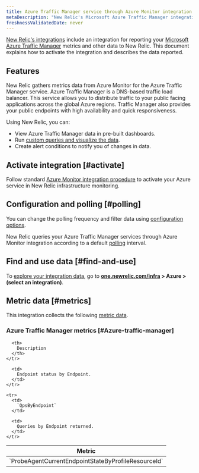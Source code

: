 ```yaml
---
title: Azure Traffic Manager service through Azure Monitor integration
metaDescription: "New Relic's Microsoft Azure Traffic Manager integration: what data it reports and how to enable it."
freshnessValidatedDate: never
---
```


[New Relic's integrations](/docs/infrastructure/integrations-getting-started/getting-started/introduction-infrastructure-integrations) include an integration for reporting your [Microsoft Azure Traffic Manager](https://learn.microsoft.com/en-us/azure/traffic-manager) metrics and other data to New Relic. This document explains how to activate the integration and describes the data reported.

## Features

New Relic gathers metrics data from Azure Monitor for the Azure Traffic Manager service. Azure Traffic Manager is a DNS-based traffic load balancer. This service allows you to distribute traffic to your public facing applications across the global Azure regions. Traffic Manager also provides your public endpoints with high availability and quick responsiveness.

Using New Relic, you can:

* View Azure Traffic Manager data in pre-built dashboards.
* Run [custom queries and visualize the data](/docs/infrastructure/integrations-getting-started/getting-started/use-integration-data-new-relic-insights).
* Create alert conditions to notify you of changes in data.

## Activate integration [#activate]

Follow standard [Azure Monitor integration procedure](/docs/infrastructure/microsoft-azure-integrations/azure-integrations-list/azure-monitor) to activate your Azure service in New Relic infrastructure monitoring.

## Configuration and polling [#polling]

You can change the polling frequency and filter data using [configuration options](/docs/infrastructure/microsoft-azure-integrations/azure-integrations-list/azure-monitor/#settings).

New Relic queries your Azure Traffic Manager services through Azure Monitor integration according to a default [polling](/docs/infrastructure/microsoft-azure-integrations/azure-integrations-list/azure-monitor/#settings) interval.

## Find and use data [#find-and-use]

To [explore your integration data](/docs/infrastructure/integrations/find-use-infrastructure-integration-data), go to <DNT>**[one.newrelic.com/infra](https://one.newrelic.com/infra) > Azure > (select an integration)**</DNT>.

## Metric data [#metrics]

This integration collects the following [metric data](/docs/infrastructure/integrations-getting-started/getting-started/understand-integration-data-data-types#metric).

### Azure Traffic Manager metrics [#Azure-traffic-manager]

<table>
  <thead>
    <tr>
      <th style={{ width: "300px" }}>
        Metric
      </th>

      <th>
        Description
      </th>
    </tr>
  </thead>

  <tbody>
    <tr>
      <td>
        `ProbeAgentCurrentEndpointStateByProfileResourceId`
      </td>

      <td>
        Endpoint status by Endpoint.
      </td>
    </tr>

    <tr>
      <td>
        `QpsByEndpoint`
      </td>

      <td>
        Queries by Endpoint returned.
      </td>
    </tr>
  </tbody>
</table>

